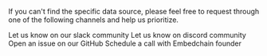 <p>If you can't find the specific data source, please feel free to request through one of the following channels and help us prioritize.</p>

<CardGroup cols={2}>
  <Card title="Slack" icon="slack" href="https://join.slack.com/t/embedchain/shared_invite/zt-22uwz3c46-Zg7cIh5rOBteT_xe1jwLDw" color="#4A154B">
    Let us know on our slack community
  </Card>
  <Card title="Discord" icon="discord" href="https://discord.gg/6PzXDgEjG5" color="#7289DA">
    Let us know on discord community
  </Card>
  <Card title="GitHub" icon="github" href="https://github.com/embedchain/embedchain/issues/new?assignees=&labels=&projects=&template=feature_request.yml" color="#181717">
  Open an issue on our GitHub
  </Card>
  <Card title="Schedule a call" icon="calendar" href="https://cal.com/taranjeetio/ec">
  Schedule a call with Embedchain founder
  </Card>
</CardGroup>
